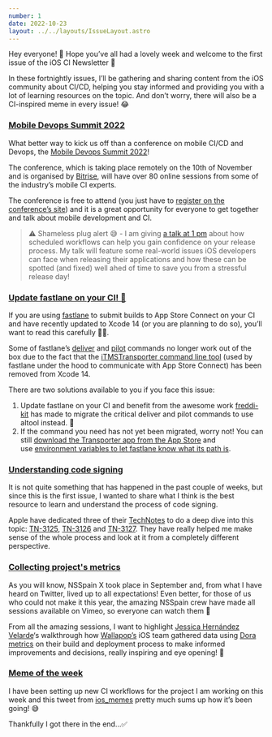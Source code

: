 ```yaml
---
number: 1
date: 2022-10-23
layout: ../../layouts/IssueLayout.astro
---
```


Hey everyone! 👋 Hope you’ve all had a lovely week and welcome to the first issue of the iOS CI Newsletter 🎉

In these fortnightly issues, I’ll be gathering and sharing content from the iOS community about CI/CD, helping you stay informed and providing you with a lot of learning resources on the topic. And don’t worry, there will also be a CI-inspired meme in every issue! 😂

### [Mobile Devops Summit 2022](https://www.mobiledevops.io/summit/agenda/session/1026320)

What better way to kick us off than a conference on mobile CI/CD and Devops, the [Mobile Devops Summit 2022](https://www.mobiledevops.io/summit/home?utm_campaign=iOS%20CI%20Newsletter&utm_medium=email&utm_source=Revue%20newsletter)!

The conference, which is taking place remotely on the 10th of November and is organised by [Bitrise](https://twitter.com/bitrise?utm_campaign=iOS%20CI%20Newsletter&utm_medium=email&utm_source=Revue%20newsletter), will have over 80 online sessions from some of the industry’s mobile CI experts.

The conference is free to attend (you just have to [register on the conference’s site](https://www.mobiledevops.io/summit/page/2224546/register?utm_campaign=iOS%20CI%20Newsletter&utm_medium=email&utm_source=Revue%20newsletter)) and it is a great opportunity for everyone to get together and talk about mobile development and CI.

> ⚠️ Shameless plug alert 😅 - I am giving [a talk at 1 pm](https://www.mobiledevops.io/summit/agenda/session/1026320?utm_campaign=iOS%20CI%20Newsletter&utm_medium=email&utm_source=Revue%20newsletter) about how scheduled workflows can help you gain confidence on your release process. My talk will feature some real-world issues iOS developers can face when releasing their applications and how these can be spotted (and fixed) well ahed of time to save you from a stressful release day!

### [Update fastlane on your CI! 🚀](https://github.com/fastlane/fastlane/releases/tag/2.210.0)

If you are using [fastlane](https://twitter.com/FastlaneTools?utm_campaign=iOS%20CI%20Newsletter&utm_medium=email&utm_source=Revue%20newsletter) to submit builds to App Store Connect on your CI and have recently updated to Xcode 14 (or you are planning to do so), you’ll want to read this carefully 🕵️‍♂️.

Some of fastlane’s [deliver](https://docs.fastlane.tools/actions/deliver/?utm_campaign=iOS%20CI%20Newsletter&utm_medium=email&utm_source=Revue%20newsletter) and [pilot](http://docs.fastlane.tools/actions/pilot/?utm_campaign=iOS%20CI%20Newsletter&utm_medium=email&utm_source=Revue%20newsletter#pilot) commands no longer work out of the box due to the fact that the [iTMSTransporter command line tool](https://github.com/fastlane/fastlane/issues/20371?utm_campaign=iOS%20CI%20Newsletter&utm_medium=email&utm_source=Revue%20newsletter#issuecomment-1238931528) (used by fastlane under the hood to communicate with App Store Connect) has been removed from Xcode 14.

There are two solutions available to you if you face this issue:

1.  Update fastlane on your CI and benefit from the awesome work [freddi-kit](https://github.com/freddi-kit?utm_campaign=iOS%20CI%20Newsletter&utm_medium=email&utm_source=Revue%20newsletter) has made to migrate the critical deliver and pilot commands to use altool instead. 🎉
2.  If the command you need has not yet been migrated, worry not! You can still [download the Transporter app from the App Store](https://apps.apple.com/gb/app/transporter/id1450874784?mt=12&utm_campaign=iOS%20CI%20Newsletter&utm_medium=email&utm_source=Revue%20newsletter) and use [environment variables to let fastlane know what its path is](https://github.com/fastlane/fastlane/issues/20371?utm_campaign=iOS%20CI%20Newsletter&utm_medium=email&utm_source=Revue%20newsletter#issuecomment-1239093663).

### [Understanding code signing](https://developer.apple.com/documentation/technotes/tn3125-inside-code-signing-provisioning-profiles)

It is not quite something that has happened in the past couple of weeks, but since this is the first issue, I wanted to share what I think is the best resource to learn and understand the process of code signing.

Apple have dedicated three of their [TechNotes](https://developer.apple.com/documentation/technotes?utm_campaign=iOS%20CI%20Newsletter&utm_medium=email&utm_source=Revue%20newsletter) to do a deep dive into this topic: [TN-3125](https://developer.apple.com/documentation/technotes/tn3125-inside-code-signing-provisioning-profiles?utm_campaign=iOS%20CI%20Newsletter&utm_medium=email&utm_source=Revue%20newsletter), [TN-3126](https://developer.apple.com/documentation/technotes/tn3126-inside-code-signing-hashes?utm_campaign=iOS%20CI%20Newsletter&utm_medium=email&utm_source=Revue%20newsletter) and [TN-3127](https://developer.apple.com/documentation/technotes/tn3127-inside-code-signing-requirements?utm_campaign=iOS%20CI%20Newsletter&utm_medium=email&utm_source=Revue%20newsletter). They have really helped me make sense of the whole process and look at it from a completely different perspective.

### [Collecting project's metrics](https://vimeo.com/showcase/9831667/video/751286701)

As you will know, NSSpain X took place in September and, from what I have heard on Twitter, lived up to all expectations! Even better, for those of us who could not make it this year, the amazing NSSpain crew have made all sessions available on Vimeo, so everyone can watch them 🤟

From all the amazing sessions, I want to highlight [Jessica Hernández Velarde](https://www.linkedin.com/in/jessicahv?utm_campaign=iOS%20CI%20Newsletter&utm_medium=email&utm_source=Revue%20newsletter)‘s walkthrough how [Wallapop’s](https://uk.wallapop.com/?utm_campaign=iOS%20CI%20Newsletter&utm_medium=email&utm_source=Revue%20newsletter) iOS team gathered data using [Dora metrics](https://www.leanix.net/en/wiki/vsm/dora-metrics?utm_campaign=iOS%20CI%20Newsletter&utm_medium=email&utm_source=Revue%20newsletter#what-are-DORA-metrics) on their build and deployment process to make informed improvements and decisions, really inspiring and eye opening! 🎉

### [Meme of the week](https://twitter.com/ios_memes/status/1556603881202651136)

I have been setting up new CI workflows for the project I am working on this week and this tweet from [ios_memes](https://twitter.com/ios_memes?utm_campaign=iOS%20CI%20Newsletter&utm_medium=email&utm_source=Revue%20newsletter) pretty much sums up how it’s been going! 😅

Thankfully I got there in the end…✅
